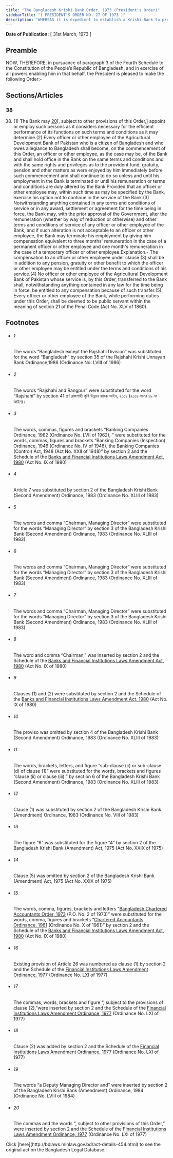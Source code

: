 ```yaml
---
title: "The Bangladesh Krishi Bank Order, 1973 (President's Order)"
sidebarTitle: "( PRESIDENT'S ORDER NO. 27 OF 1973 )"
description: "WHEREAS it is expedient to establish a Krishi Bank to provide credit facilities to agriculturists and persons engaged in cottage industries and to provide for the vesting in that bank of the undertakings of the Agricultural Development Bank of Bangladesh and for matters connected therewith or incidental thereto;"
---
```


**Date of Publication:** [ 31st March, 1973 ]

## Preamble

NOW, THEREFORE, in pursuance of paragraph 3 of the Fourth Schedule to the Constitution of the People’s Republic of Bangladesh, and in exercise of all powers enabling him in that behalf, the President is pleased to make the following Order:-

## Sections/Articles

### 38

38. (1) The Bank may [20](1)[, subject to other provisions of this Order,] appoint or employ such persons as it considers necessary for the efficient performance of its functions on such terms and conditions as it may determine.(2) Every officer or other employee of the Agricultural Development Bank of Pakistan who is a citizen of Bangladesh and who owes allegiance to Bangladesh shall become, on the commencement of this Order, an officer or other employee, as the case may be, of the Bank and shall hold office in the Bank on the same terms and conditions and with the same rights and privileges as to the provident fund, gratuity, pension and other matters as were enjoyed by him immediately before such commencement and shall continue to do so unless and until his employment in the Bank is terminated or until his remuneration or terms and conditions are duly altered by the Bank:Provided that an officer or other employee may, within such time as may be specified by the Bank, exercise his option not to continue in the service of the Bank.(3) Notwithstanding anything contained in any terms and conditions of service or in any award, settlement or agreement for the time being in force, the Bank may, with the prior approval of the Government, alter the remuneration (whether by way of reduction or otherwise) and other terms and conditions of service of any officer or other employee of the Bank, and if such alteration is not acceptable to an officer or other employee, the Bank may terminate his employment by giving him compensation equivalent to three months' remuneration in the case of a permanent officer or other employee and one month's remuneration in the case of a temporary officer or other employee.Explanation.- The compensation to an officer or other employee under clause (3) shall be in addition to any pension, gratuity or other benefit to which the officer or other employee may be entitled under the terms and conditions of his service.(4) No officer or other employee of the Agricultural Development Bank of Pakistan whose service is, by this Order, transferred to the Bank shall, notwithstanding anything contained in any law for the time being in force, be entitled to any compensation because of such transfer.(5) Every officer or other employee of the Bank, while performing duties under this Order, shall be deemed to be public servant within the meaning of section 21 of the Penal Code (Act No. XLV of 1860).

## Footnotes

- ###### 1

  The words “Bangladesh except the Rajshahi Division” was substituted for the word “Bangladesh” by section 35 of the Rajshahi Krishi Unnayan Bank Ordinance,1986 (Ordinance No. LVIII of 1986)

- ###### 2

  The words “Rajshahi and Rangpur” were substituted for the word “Rajshahi” by section 41 of রাজশাহী কৃষি উন্নয়ন ব্যাংক আইন, ২০১৪ (২০১৪ সনের ১৯ নং আইন)।

- ###### 3

  The words, commas, figures and brackets “Banking Companies Ordinance, 1962 (Ordinance No. LVII of 1962), ” were substituted for the words, commas, figures and brackets “Banking Companies (Inspection) Ordinance, 1946 (Ordinance No. IV of 1946), the Banking Companies (Control) Act, 1948 (Act No. XXII of 1948)” by section 2 and the Schedule of the [Banks and Financial Institutions Laws Amendment Act, 1980](/laws/act-596 "Banks and Financial Institutions Laws Amendment Act, 1980") (Act No. IX of 1980)

- ###### 4

  Article 7 was substituted by section 2 of the Bangladesh Krishi Bank (Second Amendment) Ordinance, 1983 (Ordinance No. XLIII of 1983)

- ###### 5

  The words and comma “Chairman, Managing Director” were substituted for the words “Managing Director” by section 3 of the Bangladesh Krishi Bank (Second Amendment) Ordinance, 1983 (Ordinance No. XLIII of 1983)

- ###### 6

  The words and comma “Chairman, Managing Director” were substituted for the words “Managing Director” by section 3 of the Bangladesh Krishi Bank (Second Amendment) Ordinance, 1983 (Ordinance No. XLIII of 1983)

- ###### 7

  The words and comma “Chairman, Managing Director” were substituted for the words “Managing Director” by section 3 of the Bangladesh Krishi Bank (Second Amendment) Ordinance, 1983 (Ordinance No. XLIII of 1983)

- ###### 8

  The word and comma “Chairman,” was inserted by section 2 and the Schedule of the [Banks and Financial Institutions Laws Amendment Act, 1980](/laws/act-596 "Banks and Financial Institutions Laws Amendment Act, 1980") (Act No. IX of 1980)

- ###### 9

  Clauses (1) and (2) were substituted by section 2 and the Schedule of the [Banks and Financial Institutions Laws Amendment Act, 1980](/laws/act-596 "Banks and Financial Institutions Laws Amendment Act, 1980") (Act No. IX of 1980)

- ###### 10

  The proviso was omitted by section 4 of the Bangladesh Krishi Bank (Second Amendment) Ordinance, 1983 (Ordinance No. XLIII of 1983)

- ###### 11

  The words, brackets, letters, and figure “sub-clause (c) or sub-clause (d) of clause (1)” were substituted for the words, brackets and figures “clause (ii) or clause (iii) ” by section 6 of the Bangladesh Krishi Bank (Second Amendment) Ordinance, 1983 (Ordinance No. XLIII of 1983)

- ###### 12

  Clause (1) was substituted by section 2 of the Bangladesh Krishi Bank (Amendment) Ordinance, 1983 (Ordinance No. VIII of 1983)

- ###### 13

  The figure “6” was substituted for the figure “4” by section 2 of the Bangladesh Krishi Bank (Amendment) Act, 1975 (Act No. XXIX of 1975)

- ###### 14

  Clause (5) was omitted by section 2 of the Bangladesh Krishi Bank (Amendment) Act, 1975 (Act No. XXIX of 1975)

- ###### 15

  The words, comma, figures, brackets and letters “[Bangladesh Chartered Accountants Order, 1973](/laws/act-442 "Bangladesh Chartered Accountants Order, 1973 ") (P.O. No. 2 of 1973)” were substituted for the words, comma, figures and brackets “[Chartered Accountants Ordinance, 1961](/laws/act-306 "Chartered Accountants Ordinance, 1961") (Ordinance No. X of 1961)” by section 2 and the Schedule of the [Banks and Financial Institutions Laws Amendment Act, 1980](/laws/act-596 "Banks and Financial Institutions Laws Amendment Act, 1980") (Act No. IX of 1980)

- ###### 16

  Existing provision of Article 26 was numbered as clause (1) by section 2 and the Schedule of the [Financial Institutions Laws Amendment Ordinance, 1977](/laws/act-560 "Financial Institutions Laws Amendment Ordinance, 1977") (Ordinance No. LXI of 1977)

- ###### 17

  The commas, words, brackets and figure “, subject to the provisions of clause (2),”were inserted by section 2 and the Schedule of the [Financial Institutions Laws Amendment Ordinance, 1977](/laws/act-560 "Financial Institutions Laws Amendment Ordinance, 1977") (Ordinance No. LXI of 1977)

- ###### 18

  Clause (2) was added by section 2 and the Schedule of the [Financial Institutions Laws Amendment Ordinance, 1977](/laws/act-560 "Financial Institutions Laws Amendment Ordinance, 1977") (Ordinance No. LXI of 1977)

- ###### 19

  The words “a Deputy Managing Director and” were inserted by section 2 of the Bangladesh Krishi Bank (Amendment) Ordinance, 1984 (Ordinance No. LVIII of 1984)

- ###### 20

  The commas and the words “, subject to other provisions of this Order,” were inserted by section 2 and the Schedule of the [Financial Institutions Laws Amendment Ordinance, 1977](/laws/act-560 "Financial Institutions Laws Amendment Ordinance, 1977") (Ordinance No. LXI of 1977)

<Note>
  Click [here](http://bdlaws.minlaw.gov.bd/act-details-454.html) to see the original act on the Bangladesh Legal Database.
</Note>
